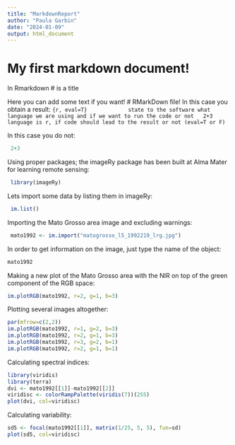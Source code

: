 ```yaml
---
title: "MarkdownReport"
author: "Paula Garbin"
date: "2024-01-09"
output: html_document
---
```


# My first markdown document!            
 In Rmarkdown # is a title 

Here you can add some text if you want! 
# RMarkDown file!
In this case you obtain a result:
```{r, eval=T}             state to the software what language we are using and if we want to run the code or not 
 2+3                       language is r, if code should lead to the result or not (eval=T or F)
```

In this case you do not:
```r
 2+3                     
```

Using proper packages; the imageRy package has been built at Alma Mater for learning remote sensing:
```r
 library(imageRy)                   
```

Lets import some data by listing them in imageRy:
```r
 im.list()                   
```

Importing the Mato Grosso area image and excluding warnings: 
```r
 mato1992 <- im.import("matogrosso_l5_1992219_lrg.jpg")                  
```

In order to get information on the image, just type the name of the object: 
```r
mato1992                  
```

Making a new plot of the Mato Grosso area with the NIR on top of the green component of 
the RGB space: 
```r
im.plotRGB(mato1992, r=2, g=1, b=3)                 
```

Plotting several images altogether: 
```r
par(mfrow=c(2,2))
im.plotRGB(mato1992, r=1, g=2, b=3) 
im.plotRGB(mato1992, r=2, g=1, b=3)
im.plotRGB(mato1992, r=3, g=2, b=1) 
im.plotRGB(mato1992, r=2, g=1, b=1) 
```

Calculating spectral indices:
```r
library(viridis)
library(terra)
dvi <- mato1992[[1]]-mato1992[[2]]
viridisc <- colorRampPalette(viridis(7))(255)
plot(dvi, col=viridisc)
```
Calculating variability: 
```r
sd5 <- focal(mato1992[[1]], matrix(1/25, 5, 5), fun=sd)
plot(sd5, col=viridisc)
```
